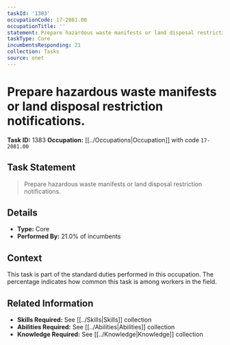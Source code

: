 ```yaml
---
taskId: '1383'
occupationCode: 17-2081.00
occupationTitle: ''
statement: Prepare hazardous waste manifests or land disposal restriction notifications.
taskType: Core
incumbentsResponding: 21
collection: Tasks
source: onet
---
```

# Prepare hazardous waste manifests or land disposal restriction notifications.

**Task ID:** 1383
**Occupation:** [[../Occupations|Occupation]] with code `17-2081.00`

## Task Statement

> Prepare hazardous waste manifests or land disposal restriction notifications.

## Details

- **Type:** Core
- **Performed By:** 21.0% of incumbents

## Context

This task is part of the standard duties performed in this occupation. The percentage indicates how common this task is among workers in the field.

## Related Information

- **Skills Required:** See [[../Skills|Skills]] collection
- **Abilities Required:** See [[../Abilities|Abilities]] collection
- **Knowledge Required:** See [[../Knowledge|Knowledge]] collection
